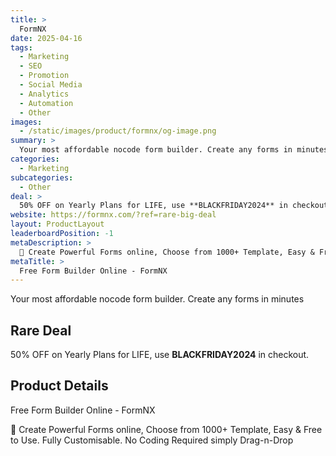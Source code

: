 ```yaml
---
title: >
  FormNX
date: 2025-04-16
tags:
  - Marketing
  - SEO
  - Promotion
  - Social Media
  - Analytics
  - Automation
  - Other
images:
  - /static/images/product/formnx/og-image.png
summary: >
  Your most affordable nocode form builder. Create any forms in minutes
categories:
  - Marketing
subcategories:
  - Other
deal: >
  50% OFF on Yearly Plans for LIFE, use **BLACKFRIDAY2024** in checkout.
website: https://formnx.com/?ref=rare-big-deal
layout: ProductLayout
leaderboardPosition: -1
metaDescription: >
  🚀 Create Powerful Forms online, Choose from 1000+ Template, Easy & Free to Use. Fully Customisable. No Coding Required simply Drag-n-Drop
metaTitle: >
  Free Form Builder Online - FormNX
---
```

Your most affordable nocode form builder. Create any forms in minutes

## Rare Deal

50% OFF on Yearly Plans for LIFE, use **BLACKFRIDAY2024** in checkout.

## Product Details

Free Form Builder Online - FormNX

🚀 Create Powerful Forms online, Choose from 1000+ Template, Easy & Free to Use. Fully Customisable. No Coding Required simply Drag-n-Drop
